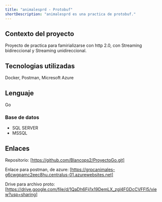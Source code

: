 ```yaml
---
title: "animalesprd - Protobuf"
shortDescription: "animalesprd es una practica de protobuf."
---
```


## Contexto del proyecto

Proyecto de practica para famirializarse con http 2.0, con Streaming bidireccional y Streaming unidireccional.

## Tecnologias utilizadas
Docker,
Postman,
Micresoft Azure

## Lenguaje
Go

### Base de datos

- SQL SERVER
- MSSQL

## Enlaces
Repositorio:
[https://github.com/Blancops2/ProyectoGo.git]


Enlace para postman, de azure:
[https://grpcanimales-g6cwgpamc2eec8hu.centralus-01.azurewebsites.net]


Drive para archivo proto:
[https://drive.google.com/file/d/1QaDh6Fij1x19DemLX_zgl4FGDcCVFFI5/view?usp=sharing]


```